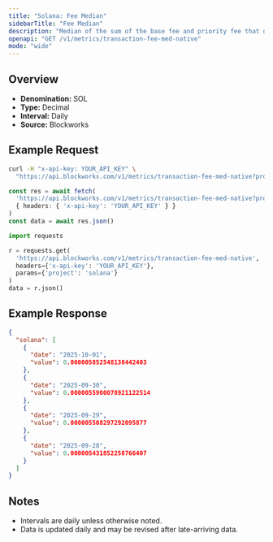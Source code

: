 ```yaml
---
title: "Solana: Fee Median"
sidebarTitle: "Fee Median"
description: "Median of the sum of the base fee and priority fee that day"
openapi: "GET /v1/metrics/transaction-fee-med-native"
mode: "wide"
---
```


## Overview

- **Denomination:** SOL
- **Type:** Decimal
- **Interval:** Daily
- **Source:** Blockworks

## Example Request

<CodeGroup>

```bash cURL
curl -H "x-api-key: YOUR_API_KEY" \
  "https://api.blockworks.com/v1/metrics/transaction-fee-med-native?project=solana"
```

```typescript TypeScript
const res = await fetch(
  'https://api.blockworks.com/v1/metrics/transaction-fee-med-native?project=solana',
  { headers: { 'x-api-key': 'YOUR_API_KEY' } }
)
const data = await res.json()
```

```python Python
import requests

r = requests.get(
  'https://api.blockworks.com/v1/metrics/transaction-fee-med-native',
  headers={'x-api-key': 'YOUR_API_KEY'},
  params={'project': 'solana'}
)
data = r.json()
```

</CodeGroup>

## Example Response

```json
{
  "solana": [
    {
      "date": "2025-10-01",
      "value": 0.000005852548138442403
    },
    {
      "date": "2025-09-30",
      "value": 0.0000055900078921122514
    },
    {
      "date": "2025-09-29",
      "value": 0.000005508297292095877
    },
    {
      "date": "2025-09-28",
      "value": 0.000005431852258766407
    }
  ]
}
```

## Notes
- Intervals are daily unless otherwise noted.
- Data is updated daily and may be revised after late-arriving data.